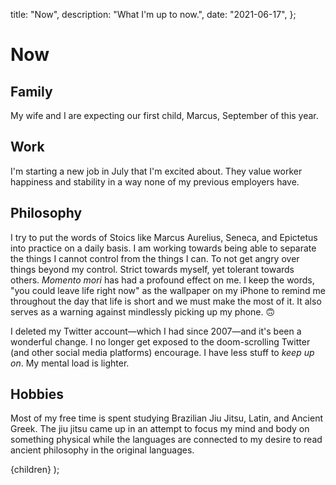   title: "Now",
  description: "What I'm up to now.",
  date: "2021-06-17",
};

# Now

<Lead date={meta.date} />

## Family

My wife and I are expecting our first child, Marcus, September of this year.

## Work

I'm starting a new job in July that I'm excited about. They value worker happiness and stability in a way none of my previous employers have.

## Philosophy

I try to put the words of Stoics like Marcus Aurelius, Seneca, and Epictetus
into practice on a daily basis. I am working towards being able to separate the
things I cannot control from the things I can. To not get angry over things
beyond my control. Strict towards myself, yet tolerant towards others. _Momento
mori_ has had a profound effect on me. I keep the words, "you could leave life
right now" as the wallpaper on my iPhone to remind me throughout the day that
life is short and we must make the most of it. It also serves as a warning
against mindlessly picking up my phone. 🙃

I deleted my Twitter account—which I had since 2007—and it's been a wonderful change. I no longer get exposed to the doom-scrolling Twitter (and other social media platforms) encourage. I have less stuff to _keep up on_. My mental load is lighter.

## Hobbies

Most of my free time is spent studying Brazilian Jiu Jitsu, Latin, and Ancient
Greek. The jiu jitsu came up in an attempt to focus my mind and body on
something physical while the languages are connected to my desire to read
ancient philosophy in the original languages.

  <Layout className="prose sm:prose-lg dark:prose-dark" meta={meta}>
    {children}
  </Layout>
);
